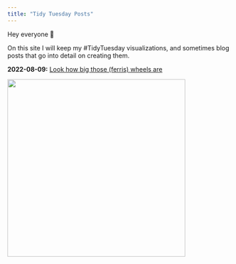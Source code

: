 ```yaml
---
title: "Tidy Tuesday Posts"
---
```


Hey everyone 👋

On this site I will keep my #TidyTuesday visualizations, and sometimes blog posts that go into detail on creating them.

**2022-08-09:** [Look how big those (ferris) wheels are](posts/2022-08-09_ferriswheels.qmd) 

![](output/2022-08-09_ferriswheels.png){width="400"}
